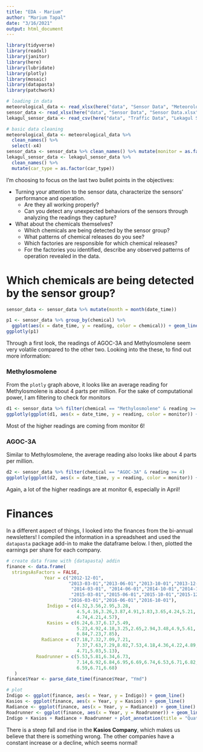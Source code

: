 ```yaml
---
title: "EDA - Marium"
author: "Marium Tapal"
date: "3/16/2021"
output: html_document
---
```


```r
library(tidyverse)
library(readxl)
library(janitor)
library(here)
library(lubridate)
library(plotly)
library(mosaic)
library(datapasta)
library(patchwork)
```

```r
# loading in data
meteorological_data <- read_xlsx(here("data", "Sensor Data", "Meteorological Data.xlsx"))
sensor_data <- read_xlsx(here("data", "Sensor Data", "Sensor Data.xlsx"))
lekagul_sensor_data <- read_csv(here("data", "Traffic Data", "Lekagul Sensor Data.csv"))
```

```r
# basic data cleaning 
meteorological_data <- meteorological_data %>%
  clean_names() %>%
  select(-x4)
sensor_data <- sensor_data %>% clean_names() %>% mutate(monitor = as.factor(monitor))
lekagul_sensor_data <- lekagul_sensor_data %>%
  clean_names() %>%
  mutate(car_type = as.factor(car_type))
```

I'm choosing to focus on the last two bullet points in the objectives:

- Turning your attention to the sensor data, characterize the sensors’ performance and operation. 
    - Are they all working properly?
    - Can you detect any unexpected behaviors of the sensors through analyzing the readings they capture?
- What about the chemicals themselves?
    - Which chemicals are being detected by the sensor group?
    - What patterns of chemical releases do you see?
    - Which factories are responsible for which chemical releases?
    - For the factories you identified, describe any observed patterns of operation revealed in the data.


# Which chemicals are being detected by the sensor group?

```r
sensor_data <- sensor_data %>% mutate(month = month(date_time))

p1 <- sensor_data %>% group_by(chemical) %>% 
  ggplot(aes(x = date_time, y = reading, color = chemical)) + geom_line(aes(group = chemical), alpha = 0.4) + labs(title = "Sensor Readings by Chemical Type", x = "Month", y = "Monitor Reading")
ggplotly(p1)
```

Through a first look, the readings of AGOC-3A and Methylosmolene seem very volatile compared to the other two. Looking into the these, to find out more information:


### Methylosmolene

From the `plotly` graph above, it looks like an average reading for Methylosmolene is about 4 parts per million. For the sake of computational power, I am filtering to check for monitors
``` r
d1 <- sensor_data %>% filter(chemical == "Methylosmolene" & reading >= 4)
ggplotly(ggplot(d1, aes(x = date_time, y = reading, color = monitor)) + geom_point())
```

Most of the higher readings are coming from monitor 6!


### AGOC-3A

Similar to Methylosmolene, the average reading also looks like about 4 parts per million.
``` r
d2 <- sensor_data %>% filter(chemical == "AGOC-3A" & reading >= 4)
ggplotly(ggplot(d2, aes(x = date_time, y = reading, color = monitor)) + geom_point())
```

Again, a lot of the higher readings are at monitor 6, especially in April!

# Finances

In a different aspect of things, I looked into the finances from the bi-annual newsletters! I compiled the information in a spreadsheet and used the `datapasta` package add-in to make the dataframe below. I then, plotted the earnings per share for each company.

```r
# create data frame with {datapasta} addin
finance <- data.frame(
  stringsAsFactors = FALSE,
              Year = c("2012-12-01",
                       "2013-03-01","2013-06-01","2013-10-01","2013-12-01",
                        "2014-03-01", "2014-06-01","2014-10-01","2014-12-01",
                        "2015-03-01","2015-06-01","2015-10-01","2015-12-01",
                       "2016-03-01","2016-06-01","2016-10-01"),
               Indigo = c(4.32,3.56,2.95,3.28,
                          4.5,4.16,3.26,3.87,4.91,3.83,3.65,4.24,5.21,
                          4.74,4.21,4.57),
               Kasios = c(6.24,6.37,6.17,5.49,
                          5.23,4.92,4.18,3.25,2.65,2.94,3.48,4.9,5.61,
                          6.84,7.23,7.85),
             Radiance = c(7.18,7.32,7.09,7.21,
                          7.37,7.63,7.29,8.02,7.53,4.18,4.36,4.22,4.89,
                          4.71,5.03,5.13),
           Roadrunner = c(5.53,5.81,6.34,6.73,
                          7.14,6.92,6.84,6.95,6.69,6.74,6.53,6.71,6.82,
                          6.59,6.71,6.68)
   )
finance$Year <- parse_date_time(finance$Year, "Ymd")

# plot
Indigo <- ggplot(finance, aes(x = Year, y = Indigo)) + geom_line()
Kasios <- ggplot(finance, aes(x = Year, y = Kasios)) + geom_line()
Radiance <- ggplot(finance, aes(x = Year, y = Radiance)) + geom_line()
Roadrunner <- ggplot(finance, aes(x = Year, y = Roadrunner)) + geom_line()
Indigo + Kasios + Radiance + Roadrunner + plot_annotation(title = "Quaterly Earnings per Share ($) by Company")

```

There is a steep fall and rise in the **Kasios Company**, which makes us believe that there is something wrong. The other companies have a constant increase or a decline, which seems normal!
